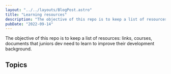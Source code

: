 ```yaml
---
layout: "../../layouts/BlogPost.astro"
title: "Learning resources"
description: "The objective of this repo is to keep a list of resources: links, courses, documents that juniors dev need to learn to improve their development background."
pubDate: "2022-09-14"
---
```


The objective of this repo is to keep a list of resources: links, courses, documents that juniors dev need to learn to improve their development background.

## Topics


<Catalog />
